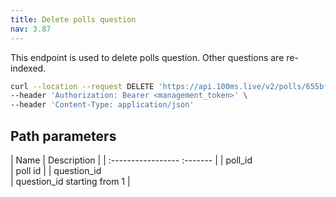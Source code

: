 ```yaml
---
title: Delete polls question
nav: 3.87
---
```


This endpoint is used to delete polls question. Other questions are re-indexed.

<DeleteRequest title="https://api.100ms.live/v2/polls/<poll_id>/questions/<question_id>" />

<Request id="req-0">

```bash
curl --location --request DELETE 'https://api.100ms.live/v2/polls/655bffeecd34739a72637305/questions/1' \
--header 'Authorization: Bearer <management_token>' \
--header 'Content-Type: application/json'
```

</Request>

<ResponseBox id="res-0" status="204 No Content">

</ResponseBox>

## Path parameters

| Name               | Description                                                                                   |
| :-----------------  :------- |
| poll_id <br/>         | poll id       |
| question_id <br/>        | question_id starting from 1    |
